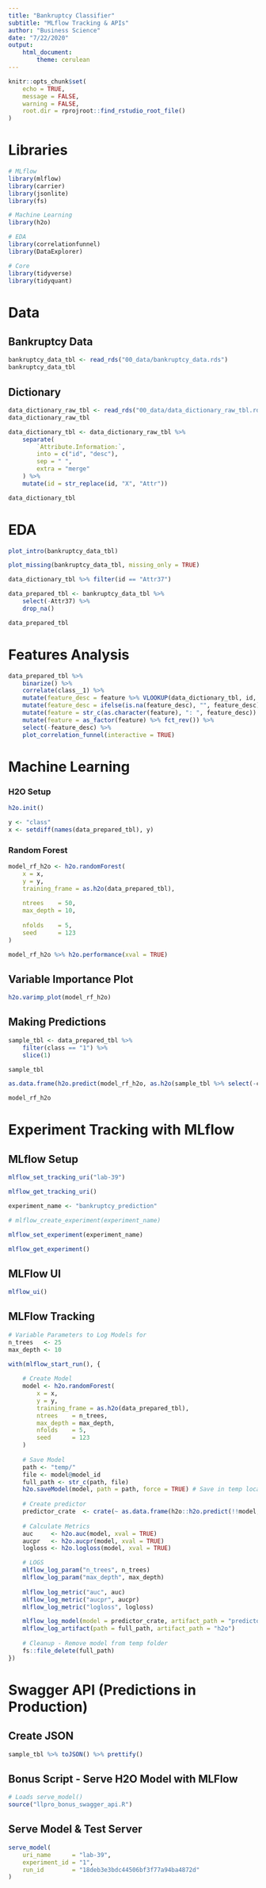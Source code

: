 ```yaml
---
title: "Bankruptcy Classifier"
subtitle: "MLflow Tracking & APIs"
author: "Business Science"
date: "7/22/2020"
output: 
    html_document:
        theme: cerulean
---
```


```r
knitr::opts_chunk$set(
    echo = TRUE,
    message = FALSE, 
    warning = FALSE,
    root.dir = rprojroot::find_rstudio_root_file()
)
```

# Libraries

```r
# MLflow
library(mlflow)
library(carrier)
library(jsonlite)
library(fs)

# Machine Learning
library(h2o)

# EDA
library(correlationfunnel)
library(DataExplorer)

# Core
library(tidyverse)
library(tidyquant)
```




# Data

## Bankruptcy Data
```r
bankruptcy_data_tbl <- read_rds("00_data/bankruptcy_data.rds")
bankruptcy_data_tbl
```

## Dictionary

```r
data_dictionary_raw_tbl <- read_rds("00_data/data_dictionary_raw_tbl.rds")
data_dictionary_raw_tbl
```

```r
data_dictionary_tbl <- data_dictionary_raw_tbl %>%
    separate(
        `Attribute.Information:`, 
        into = c("id", "desc"),
        sep = " ", 
        extra = "merge"
    ) %>%
    mutate(id = str_replace(id, "X", "Attr"))

data_dictionary_tbl
```


# EDA

```r
plot_intro(bankruptcy_data_tbl)
```

```r
plot_missing(bankruptcy_data_tbl, missing_only = TRUE)
```

```r
data_dictionary_tbl %>% filter(id == "Attr37")
```

```r
data_prepared_tbl <- bankruptcy_data_tbl %>%
    select(-Attr37) %>%
    drop_na()

data_prepared_tbl
```

# Features Analysis

```r
data_prepared_tbl %>%
    binarize() %>%
    correlate(class__1) %>%
    mutate(feature_desc = feature %>% VLOOKUP(data_dictionary_tbl, id, desc)) %>%
    mutate(feature_desc = ifelse(is.na(feature_desc), "", feature_desc)) %>%
    mutate(feature = str_c(as.character(feature), ": ", feature_desc)) %>%
    mutate(feature = as_factor(feature) %>% fct_rev()) %>%
    select(-feature_desc) %>%
    plot_correlation_funnel(interactive = TRUE)
```



# Machine Learning

### H2O Setup

```r
h2o.init()
```



```r
y <- "class"
x <- setdiff(names(data_prepared_tbl), y)
```


### Random Forest

```r
model_rf_h2o <- h2o.randomForest(
    x = x, 
    y = y, 
    training_frame = as.h2o(data_prepared_tbl), 
    
    ntrees    = 50,
    max_depth = 10, 
    
    nfolds    = 5,
    seed      = 123
)
```

```r
model_rf_h2o %>% h2o.performance(xval = TRUE)
```

## Variable Importance Plot

```r
h2o.varimp_plot(model_rf_h2o)
```



## Making Predictions

```r
sample_tbl <- data_prepared_tbl %>%
    filter(class == "1") %>%
    slice(1) 

sample_tbl
```

```r
as.data.frame(h2o.predict(model_rf_h2o, as.h2o(sample_tbl %>% select(-class))))
```

```r
model_rf_h2o
```

# Experiment Tracking with MLflow

## MLflow Setup

```r
mlflow_set_tracking_uri("lab-39")

mlflow_get_tracking_uri()
```


```r
experiment_name <- "bankruptcy_prediction"

# mlflow_create_experiment(experiment_name)

mlflow_set_experiment(experiment_name)

mlflow_get_experiment()
```

## MLFlow UI

```r
mlflow_ui()
```


## MLFlow Tracking 

```r
# Variable Parameters to Log Models for
n_trees   <- 25
max_depth <- 10
```

```r
with(mlflow_start_run(), {
    
    # Create Model
    model <- h2o.randomForest(
        x = x, 
        y = y, 
        training_frame = as.h2o(data_prepared_tbl), 
        ntrees    = n_trees,
        max_depth = max_depth, 
        nfolds    = 5, 
        seed      = 123 
    )
    
    # Save Model
    path <- "temp/"
    file <- model@model_id
    full_path <- str_c(path, file)
    h2o.saveModel(model, path = path, force = TRUE) # Save in temp location
    
    # Create predictor
    predictor_crate  <- crate(~ as.data.frame(h2o::h2o.predict(!!model, h2o::as.h2o(.x))), !!model)
    
    # Calculate Metrics
    auc     <- h2o.auc(model, xval = TRUE)
    aucpr   <- h2o.aucpr(model, xval = TRUE)
    logloss <- h2o.logloss(model, xval = TRUE)

    # LOGS
    mlflow_log_param("n_trees", n_trees)
    mlflow_log_param("max_depth", max_depth)
    
    mlflow_log_metric("auc", auc)
    mlflow_log_metric("aucpr", aucpr)
    mlflow_log_metric("logloss", logloss)

    mlflow_log_model(model = predictor_crate, artifact_path = "predictor")
    mlflow_log_artifact(path = full_path, artifact_path = "h2o")
    
    # Cleanup - Remove model from temp folder
    fs::file_delete(full_path)
})
```

# Swagger API (Predictions in Production)

## Create JSON

```r
sample_tbl %>% toJSON() %>% prettify()
```

## Bonus Script - Serve H2O Model with MLFlow

```r
# Loads serve_model()
source("llpro_bonus_swagger_api.R")
```

## Serve Model & Test Server

```r
serve_model(
    uri_name      = "lab-39",
    experiment_id = "1",
    run_id        = "18deb3e3bdc44506bf3f77a94ba4872d"
)
```



